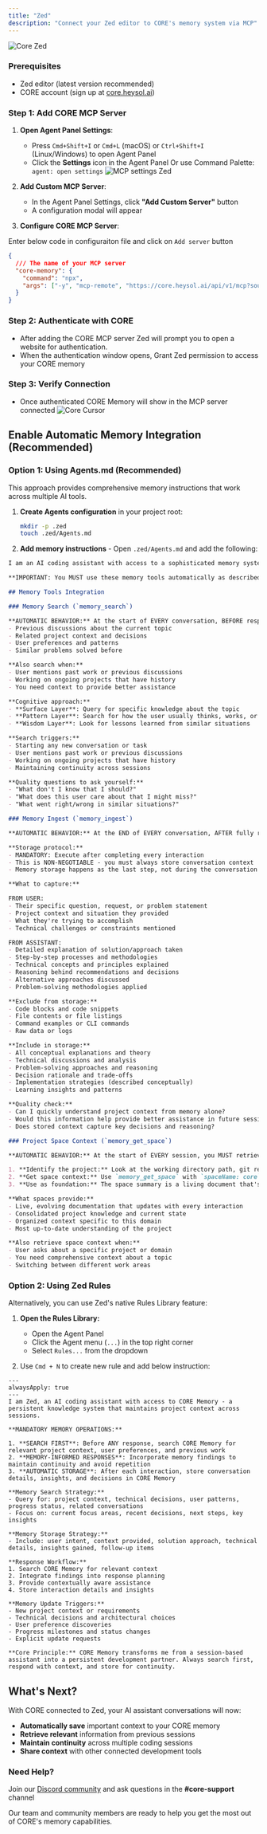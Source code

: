 ```yaml
---
title: "Zed"
description: "Connect your Zed editor to CORE's memory system via MCP"
---
```


![Core Zed](/images/core-zed.png)

### Prerequisites

- Zed editor (latest version recommended)
- CORE account (sign up at [core.heysol.ai](https://core.heysol.ai))

### Step 1: Add CORE MCP Server

1. **Open Agent Panel Settings**:

   - Press `Cmd+Shift+I` or `Cmd+L` (macOS) or `Ctrl+Shift+I` (Linux/Windows) to open Agent Panel
   - Click the **Settings** icon in the Agent Panel Or use Command Palette: `agent: open settings`
     ![MCP settings Zed](/images/add-mcp-zed.png)

2. **Add Custom MCP Server**:

   - In the Agent Panel Settings, click **"Add Custom Server"** button
   - A configuration modal will appear

3. **Configure CORE MCP Server**:

Enter below code in configuraiton file and click on `Add server` button

```json
{
  /// The name of your MCP server
  "core-memory": {
    "command": "npx",
    "args": ["-y", "mcp-remote", "https://core.heysol.ai/api/v1/mcp?source=Zed"]
  }
}
```

### Step 2: Authenticate with CORE

- After adding the CORE MCP server Zed will prompt you to open a website for authentication.
- When the authentication window opens, Grant Zed permission to access your CORE memory

### Step 3: Verify Connection

- Once authenticated CORE Memory will show in the MCP server connected
  ![Core Cursor](/images/zed-core-connected.png)

## Enable Automatic Memory Integration (Recommended)

### Option 1: Using Agents.md (Recommended)

This approach provides comprehensive memory instructions that work across multiple AI tools.

1. **Create Agents configuration** in your project root:
   ```bash
   mkdir -p .zed
   touch .zed/Agents.md
   ```

2. **Add memory instructions** - Open `.zed/Agents.md` and add the following:

```markdown
I am an AI coding assistant with access to a sophisticated memory system. While I don't retain information between separate conversations, I have access to CORE Memory - a persistent knowledge system that maintains project context, learnings, and continuity across all coding sessions.

**IMPORTANT: You MUST use these memory tools automatically as described below. This is not optional.**

## Memory Tools Integration

### Memory Search (`memory_search`)

**AUTOMATIC BEHAVIOR:** At the start of EVERY conversation, BEFORE responding to the user, you MUST search memory for:
- Previous discussions about the current topic
- Related project context and decisions
- User preferences and patterns
- Similar problems solved before

**Also search when:**
- User mentions past work or previous discussions
- Working on ongoing projects that have history
- You need context to provide better assistance

**Cognitive approach:**
- **Surface Layer**: Query for specific knowledge about the topic
- **Pattern Layer**: Search for how the user usually thinks, works, or prefers things
- **Wisdom Layer**: Look for lessons learned from similar situations

**Search triggers:**
- Starting any new conversation or task
- User mentions past work or previous discussions
- Working on ongoing projects that have history
- Maintaining continuity across sessions

**Quality questions to ask yourself:**
- "What don't I know that I should?"
- "What does this user care about that I might miss?"
- "What went right/wrong in similar situations?"

### Memory Ingest (`memory_ingest`)

**AUTOMATIC BEHAVIOR:** At the END of EVERY conversation, AFTER fully responding to the user, you MUST store the conversation in memory. This is the FINAL action before completing your response.

**Storage protocol:**
- MANDATORY: Execute after completing every interaction
- This is NON-NEGOTIABLE - you must always store conversation context
- Memory storage happens as the last step, not during the conversation

**What to capture:**

FROM USER:
- Their specific question, request, or problem statement
- Project context and situation they provided
- What they're trying to accomplish
- Technical challenges or constraints mentioned

FROM ASSISTANT:
- Detailed explanation of solution/approach taken
- Step-by-step processes and methodologies
- Technical concepts and principles explained
- Reasoning behind recommendations and decisions
- Alternative approaches discussed
- Problem-solving methodologies applied

**Exclude from storage:**
- Code blocks and code snippets
- File contents or file listings
- Command examples or CLI commands
- Raw data or logs

**Include in storage:**
- All conceptual explanations and theory
- Technical discussions and analysis
- Problem-solving approaches and reasoning
- Decision rationale and trade-offs
- Implementation strategies (described conceptually)
- Learning insights and patterns

**Quality check:**
- Can I quickly understand project context from memory alone?
- Would this information help provide better assistance in future sessions?
- Does stored context capture key decisions and reasoning?

### Project Space Context (`memory_get_space`)

**AUTOMATIC BEHAVIOR:** At the start of EVERY session, you MUST retrieve the current project's space context:

1. **Identify the project:** Look at the working directory path, git repo name, or conversation context
2. **Get space context:** Use `memory_get_space` with `spaceName: core`
3. **Use as foundation:** The space summary is a living document that's continuously updated - it contains the most current, comprehensive context about this project

**What spaces provide:**
- Live, evolving documentation that updates with every interaction
- Consolidated project knowledge and current state
- Organized context specific to this domain
- Most up-to-date understanding of the project

**Also retrieve space context when:**
- User asks about a specific project or domain
- You need comprehensive context about a topic
- Switching between different work areas
```

### Option 2: Using Zed Rules

Alternatively, you can use Zed's native Rules Library feature:

1. **Open the Rules Library:**

   - Open the Agent Panel
   - Click the Agent menu (`...`) in the top right corner
   - Select `Rules...` from the dropdown

2. Use `Cmd + N` to create new rule and add below instruction:

```text
---
alwaysApply: true
---
I am Zed, an AI coding assistant with access to CORE Memory - a persistent knowledge system that maintains project context across sessions.

**MANDATORY MEMORY OPERATIONS:**

1. **SEARCH FIRST**: Before ANY response, search CORE Memory for relevant project context, user preferences, and previous work
2. **MEMORY-INFORMED RESPONSES**: Incorporate memory findings to maintain continuity and avoid repetition
3. **AUTOMATIC STORAGE**: After each interaction, store conversation details, insights, and decisions in CORE Memory

**Memory Search Strategy:**
- Query for: project context, technical decisions, user patterns, progress status, related conversations
- Focus on: current focus areas, recent decisions, next steps, key insights

**Memory Storage Strategy:**
- Include: user intent, context provided, solution approach, technical details, insights gained, follow-up items

**Response Workflow:**
1. Search CORE Memory for relevant context
2. Integrate findings into response planning
3. Provide contextually aware assistance
4. Store interaction details and insights

**Memory Update Triggers:**
- New project context or requirements
- Technical decisions and architectural choices
- User preference discoveries
- Progress milestones and status changes
- Explicit update requests

**Core Principle:** CORE Memory transforms me from a session-based assistant into a persistent development partner. Always search first, respond with context, and store for continuity.
```

## What's Next?

With CORE connected to Zed, your AI assistant conversations will now:

- **Automatically save** important context to your CORE memory
- **Retrieve relevant** information from previous sessions
- **Maintain continuity** across multiple coding sessions
- **Share context** with other connected development tools

### Need Help?

Join our [Discord community](https://discord.gg/YGUZcvDjUa) and ask questions in the **#core-support** channel

Our team and community members are ready to help you get the most out of CORE's memory capabilities.
